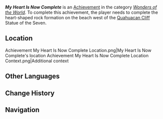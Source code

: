 {{Achievement Infobox
|id           = 81542
|order id     = 1526
|category     = Wonders of the World
|description  = Help the lovers from the tribe who are meeting down by the sea align the corner of a heart-shaped stone.
|requirements = 
|primogems    = 5
|tracking     = 
|topic        = 
|type         = Exploration
|quest        = 
|hidden       = 1
}}
'''''My Heart Is Now Complete''''' is an [[Achievement]] in the category ''[[Wonders of the World]]''. To complete this achievement, the player needs to complete the heart-shaped rock formation on the beach west of the [[Quahuacan Cliff]] Statue of the Seven.

==Location==
<gallery>
Achievement My Heart Is Now Complete Location.png|My Heart Is Now Complete's location
Achievement My Heart Is Now Complete Location Context.png|Additional context
</gallery>
<!--
==Gameplay Notes==
* 

==Gallery==
{{Preview
|size=300px
|file=
|caption=
}}

==Video Guides==
{{EVT
|video1   = 
|caption1 = 
}}
-->
==Other Languages==
{{Other Languages
|en       = My Heart Is Now Complete
|zhs      = 心差一角此时全
|zhs_rm   = 
|zht      = 心差一角此時全
|zht_rm   = 
|zh_tl    = 
|ja       = これでハート完成
|ja_rm    = Kore de Haato Kansei
|ja_tl    = With This Heart Is Complete
|ko       = 마음의 조각 채우기
|ko_tl    = 
|es       = Mi corazón está completo
|es_tl    = My Heart Is Complete
|fr       = Mon cœur est maintenant complet
|fr_tl    = My Heart Is Now Complete
|ru       = Сердце теперь целое
|ru_tl    = 
|th       = ดวงใจที่เคยแตก บัดนี้กลับสมบูรณ์
|th_rm    = 
|th_tl    = 
|vi       = Trái Tim Giờ Đã Trọn Vẹn
|vi_tl    = 
|de       = Mein Herz ist nun komplett
|de_tl    = 
|id       = Utuhlah Sudah Kini Hatiku
|id_tl    = 
|pt       = Meu Coração Está Completo
|pt_tl    = 
|tr       = Kalbim Nihayet Tamamlandı
|tr_tl    = 
|it       = Il mio cuore è completo
|it_tl    = 
}}

==Change History==
{{Change History|5.2}}

==Navigation==
{{Achievement Navbox}}